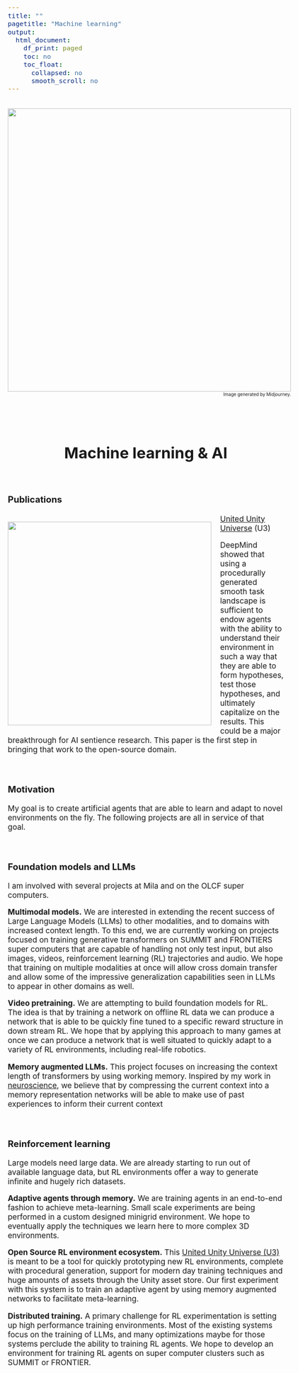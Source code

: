 ```yaml
---
title: ""
pagetitle: "Machine learning"
output:
  html_document:
    df_print: paged
    toc: no
    toc_float:
      collapsed: no
      smooth_scroll: no
---
```


<style type="text/css">
  body{
  font-size: 13pt;
}
</style>
<center>
<div style="display: inline-block; text-align: right">
![](files/images/machinelearning.png){width=640px}
<br>
<font size="-2">Image generated by Midjourney.</font>
</div>
</center>


<br>

<center> <h1>Machine learning & AI</h1> </center>
<br>

<h3>Publications</h3>
::: {style="float: left;margin-right: 20px;"}
![](files/images/u3.png){width="460px"}
:::

[United Unity Universe](https://openreview.net/forum?id=NTkUXqDvlg#discussion) (U3)

DeepMind showed that using a procedurally generated smooth task landscape is sufficient to endow agents with the ability to understand their environment in such a way that they are able to form hypotheses, test those hypotheses, and ultimately capitalize on the results. This could be a major breakthrough for AI sentience research. This paper is the first step in bringing that work to the open-source domain.

<br>

<h3>Motivation</h3>
My goal is to create artificial agents that are able to learn and adapt to novel environments on the fly. The following projects are all in service of that goal.

<br>


<h3>Foundation models and LLMs</h3>
I am involved with several projects at Mila and on the OLCF super computers. 

<b>Multimodal models.</b> We are interested in extending the recent success of Large Language Models (LLMs) to other modalities, and to domains with increased context length. To this end, we are currently working on projects focused on training generative transformers on SUMMIT and FRONTIERS super computers that are capable of handling not only test input, but also images, videos, reinforcement learning (RL) trajectories and audio. We hope that training on multiple modalities at once will allow cross domain transfer and allow some of the impressive generalization capabilities seen in LLMs to appear in other domains as well.

<b>Video pretraining.</b> We are attempting to build foundation models for RL. The idea is that by training a network on offline RL data we can produce a network that is able to be quickly fine tuned to a specific reward structure in down stream RL. We hope that by applying this approach to many games at once we can produce a network that is well situated to quickly adapt to a variety of RL environments, including real-life robotics.

<b>Memory augmented LLMs.</b> This project focuses on increasing the context length of transformers by using working memory. Inspired by my work in <a href="./research.html#workingMemory">neuroscience</a>, we believe that by compressing the current context into a memory representation networks will be able to make use of past experiences to inform their current context

<br>

<h3>Reinforcement learning</h3>
Large models need large data. We are already starting to run out of available language data, but RL environments offer a way to generate infinite and hugely rich datasets.

<b>Adaptive agents through memory.</b> We are training agents in an end-to-end fashion to achieve meta-learning. Small scale experiments are being performed in a custom designed minigrid environment. We hope to eventually apply the techniques we learn here to more complex 3D environments.

<b>Open Source RL environment ecosystem.</b> This <a href="https://github.com/AGI-Collective/u3">United Unity Universe (U3)</a> is meant to be a tool for quickly prototyping new RL environments, complete with procedural generation, support for modern day training techniques and huge amounts of assets through the Unity asset store. Our first experiment with this system is to train an adaptive agent by using memory augmented networks to facilitate meta-learning. 

<b>Distributed training.</b> A primary challenge for RL experimentation is setting up high performance training environments. Most of the existing systems focus on the training of LLMs, and many optimizations maybe for those systems perclude the ability to training RL agents. We hope to develop an environment for training RL agents on super computer clusters such as SUMMIT or FRONTIER.

